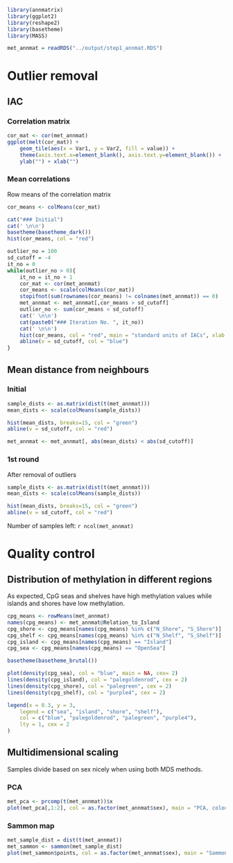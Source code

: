```r
library(annmatrix)
library(ggplot2)
library(reshape2)
library(basetheme)
library(MASS)
```


```r
met_annmat = readRDS("../output/step1_annmat.RDS")
```

# Outlier removal {.tabset}

## IAC

### Correlation matrix

```r
cor_mat <- cor(met_annmat)
ggplot(melt(cor_mat)) +
	geom_tile(aes(x = Var1, y = Var2, fill = value)) +
	theme(axis.text.x=element_blank(), axis.text.y=element_blank()) +
	ylab("") + xlab("")
```

### Mean correlations {.tabset}

Row means of the correlation matrix

```r
cor_means <- colMeans(cor_mat)

cat("### Initial")
cat(' \n\n')
basetheme(basetheme_dark())
hist(cor_means, col = "red")

outlier_no = 100
sd_cutoff = -4
it_no = 0
while(outlier_no > 0){
	it_no = it_no + 1
    cor_mat <- cor(met_annmat)
    cor_means <- scale(colMeans(cor_mat))
    stopifnot(sum(rownames(cor_means) != colnames(met_annmat)) == 0)
    met_annmat <- met_annmat[,cor_means > sd_cutoff]
    outlier_no <- sum(cor_means < sd_cutoff)
	cat(' \n\n')
	cat(paste0("### Iteration No. ", it_no))
	cat(' \n\n')
	hist(cor_means, col = "red", main = "standard units of IACs", xlab = "")
	abline(v = sd_cutoff, col = "blue")
}

```

## Mean distance from neighbours {.tabset}

### Initial

```r
sample_dists <- as.matrix(dist(t(met_annmat)))
mean_dists <- scale(colMeans(sample_dists))

hist(mean_dists, breaks=15, col = "green")
abline(v = sd_cutoff, col = "red")

met_annmat <- met_annmat[, abs(mean_dists) < abs(sd_cutoff)]
```

### 1st round

After removal of outliers

```r

sample_dists <- as.matrix(dist(t(met_annmat)))
mean_dists <- scale(colMeans(sample_dists))

hist(mean_dists, breaks=15, col = "green")
abline(v = sd_cutoff, col = "red")
```

Number of samples left: `r ncol(met_annmat)`

# Quality control

## Distribution of methylation in different regions

As expected, CpG seas and shelves have high methylation values while
islands and shores have low methylation.

```r
cpg_means <- rowMeans(met_annmat)
names(cpg_means) <- met_annmat@Relation_to_Island
cpg_shore <- cpg_means[names(cpg_means) %in% c("N_Shore", "S_Shore")]
cpg_shelf <- cpg_means[names(cpg_means) %in% c("N_Shelf", "S_Shelf")]
cpg_island <- cpg_means[names(cpg_means) == "Island"]
cpg_sea <- cpg_means[names(cpg_means) == "OpenSea"]

basetheme(basetheme_brutal())

plot(density(cpg_sea), col = "blue", main = NA, cex= 2)
lines(density(cpg_island), col = "palegoldenrod", cex = 2)
lines(density(cpg_shore), col = "palegreen", cex = 2)
lines(density(cpg_shelf), col = "purple4", cex = 2)

legend(x = 0.3, y = 3,
	legend = c("sea", "island", "shore", "shelf"),
	col = c("blue", "palegoldenrod", "palegreen", "purple4"),
	lty = 1, cex = 2
)
```

## Multidimensional scaling {.tabset}

Samples divide based on sex nicely when using both MDS methods.

### PCA

```r
met_pca <- prcomp(t(met_annmat))$x
plot(met_pca[,1:2], col = as.factor(met_annmat$sex), main = "PCA, coloured by sex")
```

### Sammon map

```r
met_sample_dist = dist(t(met_annmat))
met_sammon <- sammon(met_sample_dist)
plot(met_sammon$points, col = as.factor(met_annmat$sex), main = "Sammon map, coloured by sex")
```

